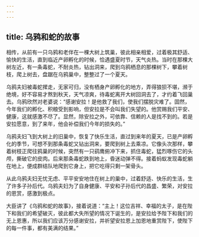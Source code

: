 ```yaml
---
---
---
```

title: 乌鸦和蛇的故事
---




相传，从前有一只乌鸦和老伴在一棵大树上筑巢，彼此相亲相爱，过着极其舒适、愉快的生活，直到临近产卵孵化的时候，恰遇盛夏时节，天气炎热。当时在那棵大树左近，有一条毒蛇，不耐炎热，钻出洞来，爬到乌鸦栖息的那棵树下，攀着树枝，爬上树去，盘踞在乌鸦巢中，整整过了一个夏天。

乌鸦夫妇被毒蛇撵走，无家可归，没有栖身产卵孵化的地方，弄得狼狈不堪，濒于绝境，好不容易才熬到秋天，天气凉爽，待毒蛇离开大树回洞去了，才约着飞回巢去。乌鸦欣然对老婆说：“感谢安拉！是他救了我们，使我们摆脱灾难了。固然，今年我们的孵化、积粮受到影响，但安拉是不会叫我们失望的。他赏赐我们平安、健康，这就感激不尽了。显然，除安拉之外，可依靠、信赖的人是找不到的。若是安拉愿意，到了来年，他会补偿我们今年的损失的。”

乌鸦夫妇飞到大树上的旧巢中，恢复了快乐生活，直过到来年的夏天，已是产卵孵化的季节，可想不到那条毒蛇又钻出洞来，要爬到树上去乘凉。它像头次那样，攀着树枝正爬往鸦巢的时候，突然有一只鹞鹰俯冲下来，抓住毒蛇，猛烈啄伤它的头颅，撕破它的皮肉。后来那条毒蛇跌到地上，昏迷动弹不得。接着蚂蚁发现毒蛇躺在地上，便成群结队地爬到它身上，把它吃得只剩一架骨头。

从此乌鸦夫妇无忧无虑、平平安安地住在树上的巢中，过着舒适、快乐的生活，生了许多子孙后代。乌鸦夫妇为了自身健康、平安和子孙后代的昌盛、繁荣，对安拉的恩赏，感激到极点。

大臣讲了《乌鸦和蛇的故事》，接着说道：“主上！这位吉祥、幸福的太子，是在陛下和我们的希望破灭，彼此都大失所望的情况下诞生的，是安拉给予陛下和我们的无上恩惠，所以我们应该万分感谢安拉，并祈望安拉恩上加恩地重赏陛下，使陛下的每一件事，都有美满的结果。”